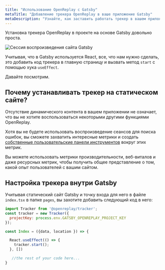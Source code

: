 ```yaml
---
title: "Использование OpenReplay с Gatsby"
metaTitle: "Добавление трекера OpenReplay в ваше приложение Gatsby"
metaDescription: "Узнайте, как заставить работать трекер в вашем приложении Gatsby"
---
```


Установка трекера OpenReplay в проекте на основе Gatsby довольно проста.

![Сессия воспроизведения сайта Gatsby](images/gatsby-ss.png)

Учитывая, что в Gatsby используется React, все, что нам нужно сделать, это добавить код трекера в главную страницу и вызвать метод `start` с помощью хука `useEffect`.

Давайте посмотрим.

## Почему устанавливать трекер на статическом сайте?

Отсутствие динамического контента в вашем приложении не означает, что вы не хотите воспользоваться некоторыми другими функциями OpenReplay.

Хотя вы не будете использовать воспроизведение сеансов для поиска ошибок, вы сможете захватить интересные метрики и создать [собственные пользовательские панели инструментов](https://docs.openreplay.com/tutorials/custom-dashboard) вокруг этих метрик.

Вы можете использовать метрики производительности, веб-виталов и даже ресурсных метрик, чтобы получить общее представление о том, какой опыт пользователей с вашим сайтом.

## Настройка трекера внутри Gatsby

Учитывая статический сайт Gatsby и точку входа для него в файле `index.tsx` в папке `pages`, вы захотите добавить следующий код в него:


```jsx
import Tracker from '@openreplay/tracker';
const tracker = new Tracker({
  projectKey: process.env.GATSBY_OPENREPLAY_PROJECT_KEY
});

const Index = ({data, location }) => {

  React.useEffect(() => {
    tracker.start();
  }, [])

   //the rest of your code here...
}
```

